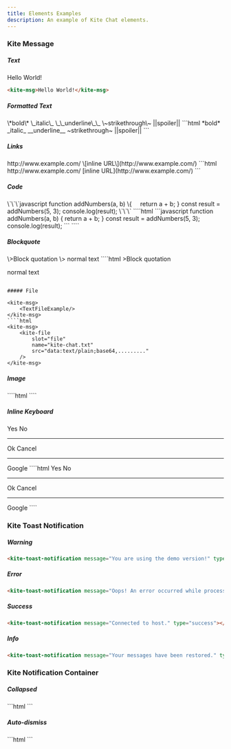 ```yaml
---
title: Elements Examples
description: An example of Kite Chat elements.
---
```


### Kite Message

##### Text

<kite-msg>Hello World!</kite-msg>
```html
<kite-msg>Hello World!</kite-msg>
```

##### Formatted Text

<kite-msg>
\*bold\*  
\_italic\_  
\_\_underline\_\_  
\~strikethrough\~
||spoiler||
</kite-msg>
```html
<kite-msg>
*bold* 
_italic_  
__underline__ 
~strikethrough~
||spoiler||
</kite-msg>
```

##### Links

<kite-msg>
http://www.example.com/
\[inline URL\](http://www.example.com/)
</kite-msg>
```html
<kite-msg>
http://www.example.com/
[inline URL](http://www.example.com/)
</kite-msg>
```

##### Code

<kite-msg>
\`\`\`javascript
function addNumbers(a, b) \{
&nbsp;&nbsp;&nbsp;&nbsp;return a + b;
}
const result = addNumbers(5, 3);    
console.log(result);    
\`\`\`
</kite-msg>
````html
<kite-msg>
```javascript
function addNumbers(a, b) {
    return a + b;
}
const result = addNumbers(5, 3);
console.log(result);
```
</kite-msg>
````

##### Blockquote

<kite-msg>
\>Block quotation
\>
normal text
</kite-msg>
````html
<kite-msg>
>Block quotation

normal text
</kite-msg>
````

##### File

<kite-msg>
    <TextFileExample/>
</kite-msg>
````html
<kite-msg>
    <kite-file
        slot="file"
        name="kite-chat.txt"
        src="data:text/plain;base64,........."
    />
</kite-msg>
````

##### Image

<kite-msg>
    <ImageFileExample/>
</kite-msg>
````html
<kite-msg>
    <kite-file
        slot="file"
        name="kite-chat.jpg"
        src="data:image/webp;base64,........."
    />
</kite-msg>
````

##### Inline Keyboard  

<kite-custom-keyboard class="custom-keyboard-example" open>
    <kite-custom-keyboard-button>Yes</kite-custom-keyboard-button>
    <kite-custom-keyboard-button>No</kite-custom-keyboard-button>
    <hr/>
    <kite-custom-keyboard-button>Ok</kite-custom-keyboard-button>
    <kite-custom-keyboard-button>Cancel</kite-custom-keyboard-button>
    <hr/>
    <kite-custom-keyboard-link url='https://www.google.com/'>Google</kite-custom-keyboard-link>
</kite-custom-keyboard>
<KeyboardExample id="custom-keyboard-example"/>
````html
<kite-custom-keyboard open>
    <kite-custom-keyboard-button>Yes</kite-custom-keyboard-button>
    <kite-custom-keyboard-button>No</kite-custom-keyboard-button>
    <hr/>
    <kite-custom-keyboard-button>Ok</kite-custom-keyboard-button>
    <kite-custom-keyboard-button>Cancel</kite-custom-keyboard-button>
    <hr/>
    <kite-custom-keyboard-link url='https://www.google.com/'>Google</kite-custom-keyboard-link>
</kite-custom-keyboard>
<script>
    document.querySelector('kite-custom-keyboard')?.addEventListener('kite-custom-keyboard.click', (e) => {
        alert(e.detail.value);
    })
</script>
````

### Kite Toast Notification

##### Warning
<kite-toast-notification message="You are using the demo version!" type="warning"></kite-toast-notification>
```html
<kite-toast-notification message="You are using the demo version!" type="warning"></kite-toast-notification>
```

##### Error
<kite-toast-notification message="Oops! An error occurred while processing your request. It seems there was an issue with the server connection. Please try again later." type="error"></kite-toast-notification>
```html
<kite-toast-notification message="Oops! An error occurred while processing your request. It seems there was an issue with the server connection. Please try again later." type="error"></kite-toast-notification>
```

##### Success
<kite-toast-notification message="Connected to host." type="success"></kite-toast-notification>
```html
<kite-toast-notification message="Connected to host." type="success"></kite-toast-notification>
```

##### Info
<kite-toast-notification message="Your messages have been restored." type="info"></kite-toast-notification>
```html
<kite-toast-notification message="Your messages have been restored." type="info"></kite-toast-notification>
```

### Kite Notification Container

##### Collapsed
<kite-notification-container>
    <kite-toast-notification message="You are using the demo version!" type="warning"></kite-toast-notification>
    <kite-toast-notification message="You are using the demo version!" type="warning"></kite-toast-notification>
    <kite-toast-notification message="You are using the demo version!" type="warning"></kite-toast-notification>
    <kite-toast-notification message="An unexpected error occurred. Please try again later." type="error"></kite-toast-notification>
    <kite-toast-notification message="An unexpected error occurred. Please try again later." type="error"></kite-toast-notification>
</kite-notification-container>
```html
<kite-notification-container>
    <kite-toast-notification message="You are using the demo version!" type="warning"></kite-toast-notification>
    <kite-toast-notification message="You are using the demo version!" type="warning"></kite-toast-notification>
    <kite-toast-notification message="You are using the demo version!" type="warning"></kite-toast-notification>
    <kite-toast-notification message="An unexpected error occurred. Please try again later." type="error"></kite-toast-notification>
    <kite-toast-notification message="An unexpected error occurred. Please try again later." type="error"></kite-toast-notification>
</kite-notification-container>
```

##### Auto-dismiss
<kite-notification-container>
    <kite-toast-notification duration="50000" message="Connected to host." type="success"></kite-toast-notification>
    <kite-toast-notification duration="80000" message="You are using the demo version!" type="warning"></kite-toast-notification>
    <kite-toast-notification duration="100000" message="An unexpected error occurred. Please try again later." type="error"></kite-toast-notification>
</kite-notification-container>
```html
<kite-notification-container>
    <kite-toast-notification duration="500" message="Connected to host." type="success"></kite-toast-notification>
    <kite-toast-notification duration="800" message="You are using the demo version!" type="warning"></kite-toast-notification>
    <kite-toast-notification duration="1000" message="An unexpected error occurred. Please try again later." type="error"></kite-toast-notification>
</kite-notification-container>
```